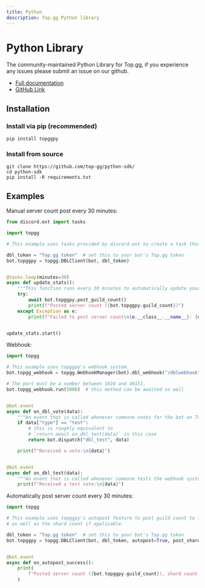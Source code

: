 ```yaml
---
title: Python
description: Top.gg Python library
---
```


# Python Library

The community-maintained Python Library for Top.gg, if you experience any issues please submit an issue on our github.

- [Full documentation](https://topggpy.rtfd.io/)
- [GitHub Link](https://github.com/top-gg/python-sdk)

## Installation

### Install via pip (recommended)

```
pip install topggpy
```

### Install from source

```
git clone https://github.com/top-gg/python-sdk/
cd python-sdk
pip install -R requirements.txt
```

## Examples

Manual server count post every 30 minutes:

```py
from discord.ext import tasks

import topgg

# This example uses tasks provided by discord.ext to create a task that posts guild count to Top.gg every 30 minutes.

dbl_token = "Top.gg token"  # set this to your bot's Top.gg token
bot.topggpy = topgg.DBLClient(bot, dbl_token)


@tasks.loop(minutes=30)
async def update_stats():
    """This function runs every 30 minutes to automatically update your server count."""
    try:
        await bot.topggpy.post_guild_count()
        print(f"Posted server count ({bot.topggpy.guild_count})")
    except Exception as e:
        print(f"Failed to post server count\n{e.__class__.__name__}: {e}")


update_stats.start()
```

Webhook:

```py
import topgg

# This example uses topggpy's webhook system.
bot.topgg_webhook = topgg.WebhookManager(bot).dbl_webhook("/dblwebhook", "password")

# The port must be a number between 1024 and 49151.
bot.topgg_webhook.run(5000)  # this method can be awaited as well


@bot.event
async def on_dbl_vote(data):
    """An event that is called whenever someone votes for the bot on Top.gg."""
    if data["type"] == "test":
        # this is roughly equivalent to
        # `return await on_dbl_test(data)` in this case
        return bot.dispatch("dbl_test", data)

    print(f"Received a vote:\n{data}")


@bot.event
async def on_dbl_test(data):
    """An event that is called whenever someone tests the webhook system for your bot on Top.gg."""
    print(f"Received a test vote:\n{data}")
```

Automatically post server count every 30 minutes:

```py
import topgg

# This example uses topggpy's autopost feature to post guild count to Top.gg every 30 minutes
# as well as the shard count if applicable.

dbl_token = "Top.gg token"  # set this to your bot's Top.gg token
bot.topggpy = topgg.DBLClient(bot, dbl_token, autopost=True, post_shard_count=True)


@bot.event
async def on_autopost_success():
    print(
        f"Posted server count ({bot.topggpy.guild_count}), shard count ({bot.shard_count})"
    )
```
